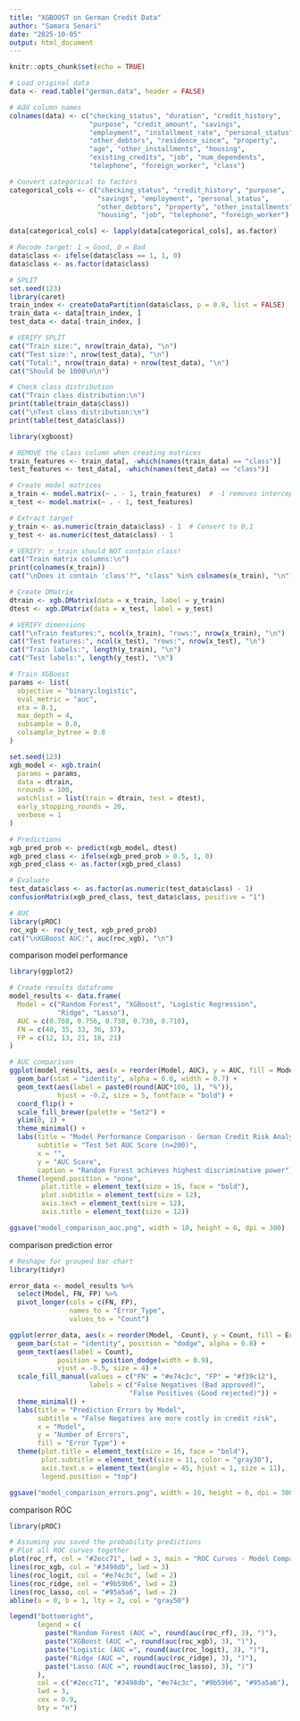 ---
title: "XGBOOST on German Credit Data"
author: "Samara Senari"
date: "2025-10-05"
output: html_document
---

```{r setup, include=FALSE}
knitr::opts_chunk$set(echo = TRUE)
```



```{r cars}
# Load original data
data <- read.table("german.data", header = FALSE)

# Add column names
colnames(data) <- c("checking_status", "duration", "credit_history", 
                    "purpose", "credit_amount", "savings", 
                    "employment", "installment_rate", "personal_status", 
                    "other_debtors", "residence_since", "property",
                    "age", "other_installments", "housing", 
                    "existing_credits", "job", "num_dependents",
                    "telephone", "foreign_worker", "class")

# Convert categorical to factors
categorical_cols <- c("checking_status", "credit_history", "purpose", 
                      "savings", "employment", "personal_status", 
                      "other_debtors", "property", "other_installments", 
                      "housing", "job", "telephone", "foreign_worker")

data[categorical_cols] <- lapply(data[categorical_cols], as.factor)

# Recode target: 1 = Good, 0 = Bad 
data$class <- ifelse(data$class == 1, 1, 0)
data$class <- as.factor(data$class)

# SPLIT
set.seed(123)
library(caret)
train_index <- createDataPartition(data$class, p = 0.8, list = FALSE)
train_data <- data[train_index, ]
test_data <- data[-train_index, ]

# VERIFY SPLIT
cat("Train size:", nrow(train_data), "\n")
cat("Test size:", nrow(test_data), "\n")
cat("Total:", nrow(train_data) + nrow(test_data), "\n")
cat("Should be 1000\n\n")

# Check class distribution
cat("Train class distribution:\n")
print(table(train_data$class))
cat("\nTest class distribution:\n")
print(table(test_data$class))
```



```{r pressure, echo=FALSE}
library(xgboost)

# REMOVE the class column when creating matrices
train_features <- train_data[, -which(names(train_data) == "class")]
test_features <- test_data[, -which(names(test_data) == "class")]

# Create model matrices
x_train <- model.matrix(~ . - 1, train_features)  # -1 removes intercept
x_test <- model.matrix(~ . - 1, test_features)

# Extract target
y_train <- as.numeric(train_data$class) - 1  # Convert to 0,1
y_test <- as.numeric(test_data$class) - 1

# VERIFY: x_train should NOT contain class!
cat("Train matrix columns:\n")
print(colnames(x_train))
cat("\nDoes it contain 'class'?", "class" %in% colnames(x_train), "\n")

# Create DMatrix
dtrain <- xgb.DMatrix(data = x_train, label = y_train)
dtest <- xgb.DMatrix(data = x_test, label = y_test)

# VERIFY dimensions
cat("\nTrain features:", ncol(x_train), "rows:", nrow(x_train), "\n")
cat("Test features:", ncol(x_test), "rows:", nrow(x_test), "\n")
cat("Train labels:", length(y_train), "\n")
cat("Test labels:", length(y_test), "\n")

# Train XGBoost
params <- list(
  objective = "binary:logistic",
  eval_metric = "auc",
  eta = 0.1,
  max_depth = 4,
  subsample = 0.8,
  colsample_bytree = 0.8
)

set.seed(123)
xgb_model <- xgb.train(
  params = params,
  data = dtrain,
  nrounds = 100,
  watchlist = list(train = dtrain, test = dtest),
  early_stopping_rounds = 20,
  verbose = 1
)

# Predictions
xgb_pred_prob <- predict(xgb_model, dtest)
xgb_pred_class <- ifelse(xgb_pred_prob > 0.5, 1, 0)
xgb_pred_class <- as.factor(xgb_pred_class)

# Evaluate
test_data$class <- as.factor(as.numeric(test_data$class) - 1)
confusionMatrix(xgb_pred_class, test_data$class, positive = "1")

# AUC
library(pROC)
roc_xgb <- roc(y_test, xgb_pred_prob)
cat("\nXGBoost AUC:", auc(roc_xgb), "\n")
```


comparison model performance

```{r}
library(ggplot2)

# Create results dataframe
model_results <- data.frame(
  Model = c("Random Forest", "XGBoost", "Logistic Regression", 
            "Ridge", "Lasso"),
  AUC = c(0.760, 0.756, 0.730, 0.730, 0.710),
  FN = c(40, 35, 33, 36, 37),
  FP = c(12, 13, 21, 18, 21)
)

# AUC comparison
ggplot(model_results, aes(x = reorder(Model, AUC), y = AUC, fill = Model)) +
  geom_bar(stat = "identity", alpha = 0.8, width = 0.7) +
  geom_text(aes(label = paste0(round(AUC*100, 1), "%")), 
            hjust = -0.2, size = 5, fontface = "bold") +
  coord_flip() +
  scale_fill_brewer(palette = "Set2") +
  ylim(0, 1) +
  theme_minimal() +
  labs(title = "Model Performance Comparison - German Credit Risk Analysis",
       subtitle = "Test Set AUC Score (n=200)",
       x = "", 
       y = "AUC Score",
       caption = "Random Forest achieves highest discriminative power") +
  theme(legend.position = "none",
        plot.title = element_text(size = 16, face = "bold"),
        plot.subtitle = element_text(size = 12),
        axis.text = element_text(size = 12),
        axis.title = element_text(size = 12))

ggsave("model_comparison_auc.png", width = 10, height = 6, dpi = 300)
```

comparison prediction error


```{r}
# Reshape for grouped bar chart
library(tidyr)

error_data <- model_results %>%
  select(Model, FN, FP) %>%
  pivot_longer(cols = c(FN, FP), 
               names_to = "Error_Type", 
               values_to = "Count")

ggplot(error_data, aes(x = reorder(Model, -Count), y = Count, fill = Error_Type)) +
  geom_bar(stat = "identity", position = "dodge", alpha = 0.8) +
  geom_text(aes(label = Count), 
            position = position_dodge(width = 0.9), 
            vjust = -0.5, size = 4) +
  scale_fill_manual(values = c("FN" = "#e74c3c", "FP" = "#f39c12"),
                    labels = c("False Negatives (Bad approved)", 
                              "False Positives (Good rejected)")) +
  theme_minimal() +
  labs(title = "Prediction Errors by Model",
       subtitle = "False Negatives are more costly in credit risk",
       x = "Model", 
       y = "Number of Errors",
       fill = "Error Type") +
  theme(plot.title = element_text(size = 16, face = "bold"),
        plot.subtitle = element_text(size = 11, color = "gray30"),
        axis.text.x = element_text(angle = 45, hjust = 1, size = 11),
        legend.position = "top")

ggsave("model_comparison_errors.png", width = 10, height = 6, dpi = 300)
```

comparison ROC

```{r}
library(pROC)

# Assuming you saved the probability predictions
# Plot all ROC curves together
plot(roc_rf, col = "#2ecc71", lwd = 3, main = "ROC Curves - Model Comparison")
lines(roc_xgb, col = "#3498db", lwd = 3)
lines(roc_logit, col = "#e74c3c", lwd = 2)
lines(roc_ridge, col = "#9b59b6", lwd = 2)
lines(roc_lasso, col = "#95a5a6", lwd = 2)
abline(a = 0, b = 1, lty = 2, col = "gray50")

legend("bottomright", 
       legend = c(
         paste("Random Forest (AUC =", round(auc(roc_rf), 3), ")"),
         paste("XGBoost (AUC =", round(auc(roc_xgb), 3), ")"),
         paste("Logistic (AUC =", round(auc(roc_logit), 3), ")"),
         paste("Ridge (AUC =", round(auc(roc_ridge), 3), ")"),
         paste("Lasso (AUC =", round(auc(roc_lasso), 3), ")")
       ),
       col = c("#2ecc71", "#3498db", "#e74c3c", "#9b59b6", "#95a5a6"),
       lwd = 3,
       cex = 0.9,
       bty = "n")
```


